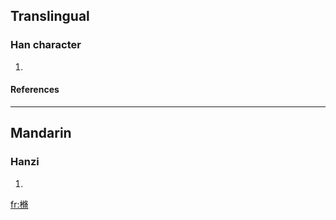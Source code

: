 ==Translingual==
===Han character===
{{Han char|rn=75|rad=木|as=11|sn=15|four=4792<sub>7</sub>|canj=木人中月 (DOLB)}}
# {{defn|Han|sort=木11}}
====References====
{{Han ref|kx=0549.080|dkj=15407|dj=0937.070|hdz=21280.130|uh=6A07|ud=27143|bh=E5ED|bd=58861}}

----
==Mandarin==
===Hanzi===
{{cmn-hanzi|pin=[[xiū]] (xiu1)|wg=hsiu<sup>1</sup>}}
# {{defn|Mandarin}}

[[fr:樇]]